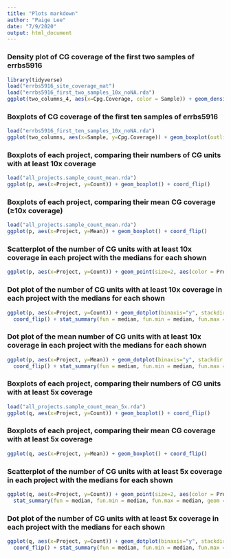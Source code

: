 ```yaml
---
title: "Plots markdown"
author: "Paige Lee"
date: "7/9/2020"
output: html_document
---
```


### Density plot of CG coverage of the first two samples of errbs5916

```r
library(tidyverse)
load("errbs5916_site_coverage_mat")
load("errbs5916_first_two_samples_10x_noNA.rda")
ggplot(two_columns_4, aes(x=Cpg.Coverage, color = Sample)) + geom_density() + xlim(c(0,1000))
```

### Boxplots of CG coverage of the first ten samples of errbs5916

```r
load("errbs5916_first_ten_samples_10x_noNA.rda")
ggplot(two_columns, aes(x=Sample, y=Cpg.Coverage)) + geom_boxplot(outlier.size = -1) + coord_flip(ylim = c(0,500))
```

### Boxplots of each project, comparing their numbers of CG units with at least 10x coverage

```r
load("all_projects.sample_count_mean.rda")
ggplot(p, aes(x=Project, y=Count)) + geom_boxplot() + coord_flip()
```

### Boxplots of each project, comparing their mean CG coverage (≥10x coverage)

```r
load("all_projects.sample_count_mean.rda")
ggplot(p, aes(x=Project, y=Mean)) + geom_boxplot() + coord_flip()
```

### Scatterplot of the number of CG units with at least 10x coverage in each project with the medians for each shown

```r
ggplot(p, aes(x=Project, y=Count)) + geom_point(size=2, aes(color = Project)) + coord_flip()
```

### Dot plot of the number of CG units with at least 10x coverage in each project with the medians for each shown

```r
ggplot(p, aes(x=Project, y=Count)) + geom_dotplot(binaxis="y", stackdir = "center", dotsize=0.3, aes(fill = Project)) + 
  coord_flip() + stat_summary(fun = median, fun.min = median, fun.max = median, geom = "crossbar", width = 0.5)
```

### Dot plot of the mean number of CG units with at least 10x coverage in each project with the medians for each shown

```r
ggplot(p, aes(x=Project, y=Mean)) + geom_dotplot(binaxis="y", stackdir = "center", dotsize=0.3, aes(fill = Project)) + 
  coord_flip() + stat_summary(fun = median, fun.min = median, fun.max = median, geom = "crossbar", width = 0.5)
```

### Boxplots of each project, comparing their numbers of CG units with at least 5x coverage

```r
load("all_projects.sample_count_mean_5x.rda")
ggplot(q, aes(x=Project, y=Count)) + geom_boxplot() + coord_flip()
```

### Boxplots of each project, comparing their mean CG coverage with at least 5x coverage

```r
ggplot(q, aes(x=Project, y=Mean)) + geom_boxplot() + coord_flip()
```

### Scatterplot of the number of CG units with at least 5x coverage in each project with the medians for each shown

```r
ggplot(q, aes(x=Project, y=Count)) + geom_point(size=2, aes(color = Project)) + coord_flip() + 
  stat_summary(fun = median, fun.min = median, fun.max = median, geom = "crossbar", width = 0.5)
```

### Dot plot of the number of CG units with at least 5x coverage in each project with the medians for each shown

```r
ggplot(q, aes(x=Project, y=Count)) + geom_dotplot(binaxis="y", stackdir = "center", dotsize=0.3, aes(fill = Project)) + 
  coord_flip() + stat_summary(fun = median, fun.min = median, fun.max = median, geom = "crossbar", width = 0.5)
```
